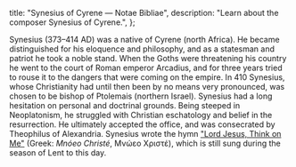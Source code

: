  title: "Synesius of Cyrene — Notae Bibliae",
  description: "Learn about the composer Synesius of Cyrene.",
};

<Initial text="Synesius of Cyrene" />

Synesius (373–414 AD) was a native of Cyrene (north Africa). He became distinguished for his eloquence and philosophy, and as a statesman and patriot he took a noble stand. When the Goths were threatening his country he went to the court of Roman emperor Arcadius, and for three years tried to rouse it to the dangers that were coming on the empire. In 410 Synesius, whose Christianity had until then been by no means very pronounced, was chosen to be bishop of Ptolemais (northern Israel). Synesius had a long hesitation on personal and doctrinal grounds. Being steeped in Neoplatonism, he struggled with Christian eschatology and belief in the resurrection. He ultimately accepted the office, and was consecrated by Theophilus of Alexandria. Synesius wrote the hymn ["Lord Jesus, Think on Me"](/liturgy/music/hymns/lord-jesus-think-on-me) (Greek: *Mnóeo Christé*, Μνώεο Χριστέ), which is still sung during the season of Lent to this day.
